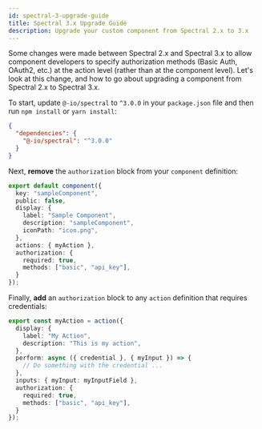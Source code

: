 ```yaml
---
id: spectral-3-upgrade-guide
title: Spectral 3.x Upgrade Guide
description: Upgrade your custom component from Spectral 2.x to 3.x
---
```


Some changes were made between Spectral 2.x and Spectral 3.x to allow component developers to specify authorization methods (Basic Auth, OAuth2, etc.) at the action level (rather than at the component level).
Let's look at this change, and how to go about upgrading a component from Spectral 2.x to Spectral 3.x.

To start, update `@-io/spectral` to `^3.0.0` in your `package.json` file and then run `npm install` or `yarn install`:

```json
{
  "dependencies": {
    "@-io/spectral": "^3.0.0"
  }
}
```

Next, **remove** the `authorization` block from your `component` definition:

```typescript {10-13}
export default component({
  key: "sampleComponent",
  public: false,
  display: {
    label: "Sample Component",
    description: "sampleComponent",
    iconPath: "icon.png",
  },
  actions: { myAction },
  authorization: {
    required: true,
    methods: ["basic", "api_key"],
  }
});
```

Finally, **add** an `authorization` block to any `action` definition that requires credentials:

```typescript {10-13}
export const myAction = action({
  display: {
    label: "My Action",
    description: "This is my action",
  },
  perform: async ({ credential }, { myInput }) => {
    // Do something with the credential ...
  },
  inputs: { myInput: myInputField },
  authorization: {
    required: true,
    methods: ["basic", "api_key"],
  }
});
```
